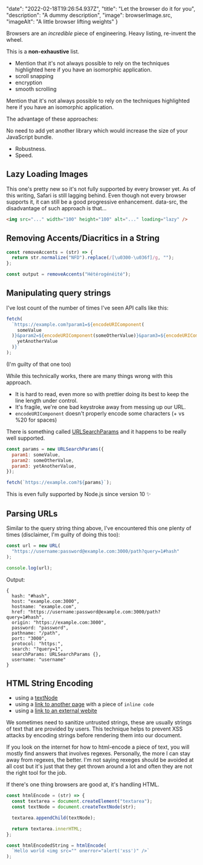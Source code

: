 
  "date": "2022-02-18T19:26:54.937Z",
  "title": "Let the browser do it for you",
  "description": "A dummy description",
  "image": browserImage.src,
  "imageAlt": "A little browser lifting weights"
}

Browsers are an _incredible_ piece of engineering. Heavy listing, re-invent the wheel.

This is a **non-exhaustive** list.

- Mention that it's not always possible to rely on the techniques highlighted here if you have an isomorphic application.
- scroll snapping
- encryption
- smooth scrolling

Mention that it's not always possible to rely on the techniques highlighted here if you have an isomorphic application.

The advantage of these approaches:

No need to add yet another library which would increase the size of your JavaScript bundle.

- Robustness.
- Speed.

## Lazy Loading Images

This one's pretty new so it's not fully supported by every browser yet. As of this writing, Safari is still lagging behind. Even though not every browser supports it, it can still be a good progressive enhancement.
data-src, the disadvantage of such approach is that…

```html
<img src="..." width="100" height="100" alt="..." loading="lazy" />
```

## Removing Accents/Diacritics in a String

```javascript
const removeAccents = (str) => {
  return str.normalize("NFD").replace(/[\u0300-\u036f]/g, "");
};

const output = removeAccents("Hétérogénéité");
```

## Manipulating query strings

I've lost count of the number of times I've seen API calls like this:

```javascript
fetch(
  `https://example.com?param1=${encodeURIComponent(
    someValue
  )}&param2=${encodeURIComponent(someOtherValue)}&param3=${encodeURIComponent(
    yetAnotherValue
  )}`
);
```

(I'm guilty of that one too)

While this technically works, there are many things wrong with this approach.

- It is hard to read, even more so with prettier doing its best to keep the line length under control.
- It's fragile, we're one bad keystroke away from messing up our URL.
- `encodeURIComponent` doesn't properly encode some characters (+ vs %20 for spaces)

There is something called [URLSearchParams](https://developer.mozilla.org/en-US/docs/Web/API/URLSearchParams) and it happens to be really well supported.

```javascript
const params = new URLSearchParams({
  param1: someValue,
  param2: someOtherValue,
  param3: yetAnotherValue,
});

fetch(`https://example.com?${params}`);
```

This is even fully supported by Node.js since version 10 ✨

## Parsing URLs

Similar to the query string thing above, I've encountered this one plenty of times (disclaimer, I'm guilty of doing this too):

```javascript
const url = new URL(
  "https://username:password@example.com:3000/path?query=1#hash"
);

console.log(url);
```

Output:

```
{
  hash: "#hash",
  host: "example.com:3000",
  hostname: "example.com",
  href: "https://username:password@example.com:3000/path?query=1#hash",
  origin: "https://example.com:3000",
  password: "password",
  pathname: "/path",
  port: "3000",
  protocol: "https:",
  search: "?query=1",
  searchParams: URLSearchParams {},
  username: "username"
}
```

## HTML String Encoding

- using a [textNode](http://developer.mozilla.org/en-US/docs/Web/API/Document/createTextNode)
- using a [link to another page](/) with a piece of `inline code`
- using a [link to an external webite](https://example.com)

We sometimes need to sanitize untrusted strings, these are usually strings of text that are provided by users. This technique helps to prevent XSS attacks by encoding strings before rendering them into our document.

If you look on the internet for how to html-encode a piece of text, you will mostly find answers that involves regexes. Personally, the more I can stay away from regexes, the better. I'm not saying rexeges should be avoided at all cost but it's just that they get thrown around a lot and often they are not the right tool for the job.

If there's one thing browsers are good at, it's handling HTML.

```javascript
const htmlEncode = (str) => {
  const textarea = document.createElement("textarea");
  const textNode = document.createTextNode(str);

  textarea.appendChild(textNode);

  return textarea.innerHTML;
};

const htmlEncodedString = htmlEncode(
  `Hello world <img src="" onerror="alert('xss')" />`
);
```
